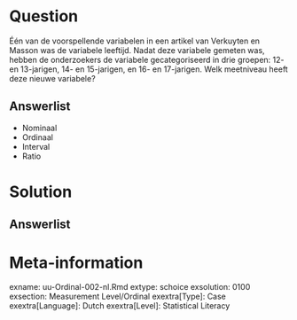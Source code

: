 Question
========
  
Één van de voorspellende variabelen in een artikel van Verkuyten en Masson was de variabele leeftijd. Nadat deze variabele gemeten was, hebben de onderzoekers de variabele gecategoriseerd in drie groepen: 12- en 13-jarigen, 14- en 15-jarigen, en 16- en 17-jarigen. Welk meetniveau heeft deze nieuwe variabele?

  
Answerlist
----------
* Nominaal
* Ordinaal
* Interval
* Ratio


Solution
========
  


Answerlist
----------



Meta-information
================
exname: uu-Ordinal-002-nl.Rmd
extype: schoice
exsolution: 0100
exsection: Measurement Level/Ordinal
exextra[Type]: Case
exextra[Language]: Dutch
exextra[Level]: Statistical Literacy
